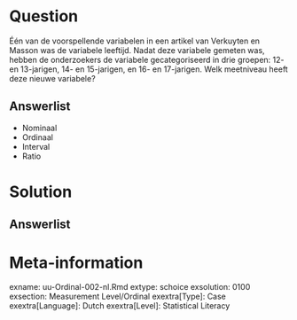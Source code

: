 Question
========
  
Één van de voorspellende variabelen in een artikel van Verkuyten en Masson was de variabele leeftijd. Nadat deze variabele gemeten was, hebben de onderzoekers de variabele gecategoriseerd in drie groepen: 12- en 13-jarigen, 14- en 15-jarigen, en 16- en 17-jarigen. Welk meetniveau heeft deze nieuwe variabele?

  
Answerlist
----------
* Nominaal
* Ordinaal
* Interval
* Ratio


Solution
========
  


Answerlist
----------



Meta-information
================
exname: uu-Ordinal-002-nl.Rmd
extype: schoice
exsolution: 0100
exsection: Measurement Level/Ordinal
exextra[Type]: Case
exextra[Language]: Dutch
exextra[Level]: Statistical Literacy
